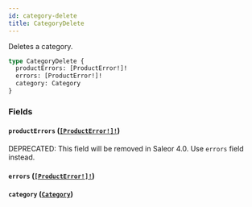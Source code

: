 ```yaml
---
id: category-delete
title: CategoryDelete
---
```


Deletes a category.

```graphql
type CategoryDelete {
  productErrors: [ProductError!]!
  errors: [ProductError!]!
  category: Category
}
```

### Fields

#### `productErrors` ([`[ProductError!]!`](/docs/developer/api-reference/objects/product-error))

<span class="badge badge--warning">DEPRECATED: This field will be removed in Saleor 4.0. Use `errors` field instead.</span>

#### `errors` ([`[ProductError!]!`](/docs/developer/api-reference/objects/product-error))

#### `category` ([`Category`](/docs/developer/api-reference/objects/category))
